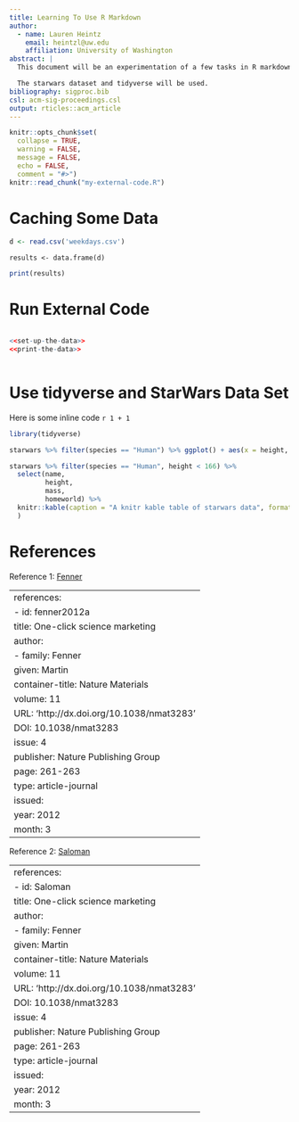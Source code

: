 ```yaml
---
title: Learning To Use R Markdown
author:
  - name: Lauren Heintz
    email: heintzl@uw.edu
    affiliation: University of Washington
abstract: |
  This document will be an experimentation of a few tasks in R markdown.

  The starwars dataset and tidyverse will be used.
bibliography: sigproc.bib
csl: acm-sig-proceedings.csl
output: rticles::acm_article
---
```


``` r
knitr::opts_chunk$set(
  collapse = TRUE,
  warning = FALSE,
  message = FALSE,
  echo = FALSE,
  comment = "#>")
knitr::read_chunk("my-external-code.R")
```

# Caching Some Data 
```r
d <- read.csv('weekdays.csv')

```

``` r-long-running-code
results <- data.frame(d)
```

```r
print(results)
```

# Run External Code
```r

```

```r
<<set-up-the-data>>
<<print-the-data>>

```

```r

```

# Use tidyverse and StarWars Data Set
Here is some inline code `r 1 + 1`

```r
library(tidyverse)

starwars %>% filter(species == "Human") %>% ggplot() + aes(x = height, y = mass) + geom_point()

```

```r

starwars %>% filter(species == "Human", height < 166) %>% 
  select(name,
         height,
         mass,
         homeworld) %>%
  knitr::kable(caption = "A knitr kable table of starwars data", format = "latex"
  )

```

# References

Reference 1: [Fenner](https://thehappypuppysite.com/mini-australian-shepherd/)

---
references:
- id: fenner2012a
  title: One-click science marketing
  author:
  - family: Fenner
    given: Martin
  container-title: Nature Materials
  volume: 11
  URL: 'http://dx.doi.org/10.1038/nmat3283'
  DOI: 10.1038/nmat3283
  issue: 4
  publisher: Nature Publishing Group
  page: 261-263
  type: article-journal
  issued:
    year: 2012
    month: 3
---

Reference 2: [Saloman](https://thehappypuppysite.com/mini-australian-shepherd/)

---
references:
- id: Saloman
  title: One-click science marketing
  author:
  - family: Fenner
    given: Martin
  container-title: Nature Materials
  volume: 11
  URL: 'http://dx.doi.org/10.1038/nmat3283'
  DOI: 10.1038/nmat3283
  issue: 4
  publisher: Nature Publishing Group
  page: 261-263
  type: article-journal
  issued:
    year: 2012
    month: 3
---